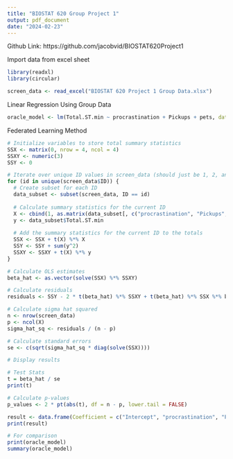```yaml
---
title: "BIOSTAT 620 Group Project 1"
output: pdf_document
date: "2024-02-23"
---
```

Github Link: https://github.com/jacobvid/BIOSTAT620Project1

Import data from excel sheet
```r
library(readxl)
library(circular)

screen_data <- read_excel("BIOSTAT 620 Project 1 Group Data.xlsx")
```
Linear Regression Using Group Data
```r
oracle_model <- lm(Total.ST.min ~ procrastination + Pickups + pets, data = screen_data)
```
Federated Learning Method
```r
# Initialize variables to store total summary statistics
SSX <- matrix(0, nrow = 4, ncol = 4)
SSXY <- numeric(3)
SSY <- 0

# Iterate over unique ID values in screen_data (should just be 1, 2, and 3)
for (id in unique(screen_data$ID)) {
  # Create subset for each ID
  data_subset <- subset(screen_data, ID == id)
  
  # Calculate summary statistics for the current ID
  X <- cbind(1, as.matrix(data_subset[, c("procrastination", "Pickups", "pets")]))
  y <- data_subset$Total.ST.min
  
  # Add the summary statistics for the current ID to the totals
  SSX <- SSX + t(X) %*% X
  SSY <- SSY + sum(y^2)
  SSXY <- SSXY + t(X) %*% y
}

# Calculate OLS estimates
beta_hat <- as.vector(solve(SSX) %*% SSXY)

# Calculate residuals
residuals <- SSY - 2 * t(beta_hat) %*% SSXY + t(beta_hat) %*% SSX %*% beta_hat

# Calculate sigma hat squared
n <- nrow(screen_data)
p <- ncol(X)
sigma_hat_sq <- residuals / (n - p)

# Calculate standard errors
se <- c(sqrt(sigma_hat_sq * diag(solve(SSX))))

# Display results

# Test Stats
t = beta_hat / se
print(t)

# Calculate p-values
p_values <- 2 * pt(abs(t), df = n - p, lower.tail = FALSE)

result <- data.frame(Coefficient = c("Intercept", "procrastination", "Pickups", "pets"), Estimate = beta_hat, Std_Error = se, P_Value = p_values)
print(result)

# For comparison
print(oracle_model)
summary(oracle_model)


```

